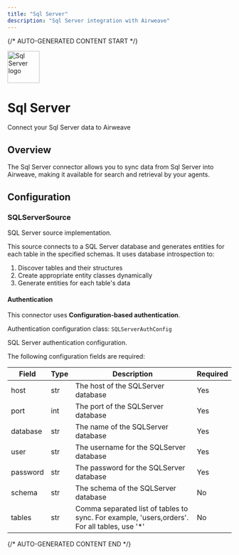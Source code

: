 ```yaml
---
title: "Sql Server"
description: "Sql Server integration with Airweave"
---
```


{/* AUTO-GENERATED CONTENT START */}



<div className="connector-header">
  <img src="icon.svg" alt="Sql Server logo" width="72" height="72" className="connector-icon" />
  <div className="connector-info">
    <h1>Sql Server</h1>
    <p>Connect your Sql Server data to Airweave</p>
  </div>
</div>

## Overview

The Sql Server connector allows you to sync data from Sql Server into Airweave, making it available for search and retrieval by your agents.

## Configuration


### SQLServerSource

SQL Server source implementation.

This source connects to a SQL Server database and generates entities for each table
in the specified schemas. It uses database introspection to:
1. Discover tables and their structures
2. Create appropriate entity classes dynamically
3. Generate entities for each table's data

#### Authentication

This connector uses **Configuration-based authentication**.

Authentication configuration class: `SQLServerAuthConfig`

SQL Server authentication configuration.

The following configuration fields are required:

| Field | Type | Description | Required |
|-------|------|-------------|----------|
| host | str | The host of the SQLServer database | Yes |
| port | int | The port of the SQLServer database | Yes |
| database | str | The name of the SQLServer database | Yes |
| user | str | The username for the SQLServer database | Yes |
| password | str | The password for the SQLServer database | Yes |
| schema | str | The schema of the SQLServer database | No |
| tables | str | Comma separated list of tables to sync. For example, 'users,orders'. For all tables, use '*' | No |





{/* AUTO-GENERATED CONTENT END */}
